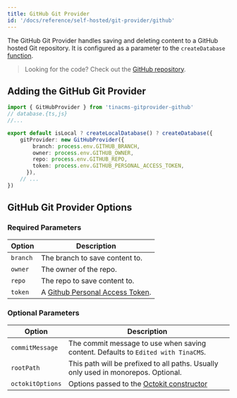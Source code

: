 ```yaml
---
title: GitHub Git Provider
id: '/docs/reference/self-hosted/git-provider/github'
---
```


The GitHub Git Provider handles saving and deleting content to a GitHub hosted Git repository. It is configured as a parameter to the `createDatabase` [function](/docs/reference/self-hosted/database-adapter/overview/#createdatabase-function).

> Looking for the code? Check out the [GitHub repository](https://github.com/tinacms/tinacms/tree/main/packages/tinacms-gitprovider-github).

## Adding the GitHub Git Provider

```ts
import { GitHubProvider } from 'tinacms-gitprovider-github'
// database.{ts,js}
//...

export default isLocal ? createLocalDatabase() ? createDatabase({
    gitProvider: new GitHubProvider({
        branch: process.env.GITHUB_BRANCH,
        owner: process.env.GITHUB_OWNER,
        repo: process.env.GITHUB_REPO,
        token: process.env.GITHUB_PERSONAL_ACCESS_TOKEN,
      }),
    // ...
})
```

## GitHub Git Provider Options

### Required Parameters

| Option   | Description                                                                               |
| -------- | ----------------------------------------------------------------------------------------- |
| `branch` | The branch to save content to.                                                            |
| `owner`  | The owner of the repo.                                                                    |
| `repo`   | The repo to save content to.                                                              |
| `token`  | A [Github Personal Access Token](https://github.com/settings/personal-access-tokens/new). |

### Optional Parameters

| Option           | Description                                                                                                                |
| ---------------- | -------------------------------------------------------------------------------------------------------------------------- |
| `commitMessage`  | The commit message to use when saving content. Defaults to `Edited with TinaCMS`.                                          |
| `rootPath`       | This path will be prefixed to all paths. Usually only used in monorepos. Optional.                                         |
| `octokitOptions` | Options passed to the [Octokit constructor](https://github.com/octokit/octokit.js/blob/main/README.md#constructor-options) |
